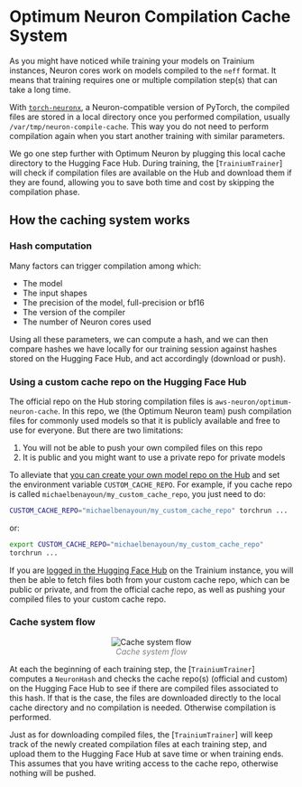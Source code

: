 <!--Copyright 2023 The HuggingFace Team. All rights reserved.

Licensed under the Apache License, Version 2.0 (the "License"); you may not use this file except in compliance with
the License. You may obtain a copy of the License at

http://www.apache.org/licenses/LICENSE-2.0

Unless required by applicable law or agreed to in writing, software distributed under the License is distributed on
an "AS IS" BASIS, WITHOUT WARRANTIES OR CONDITIONS OF ANY KIND, either express or implied. See the License for the
specific language governing permissions and limitations under the License.
-->

# Optimum Neuron Compilation Cache System

As you might have noticed while training your models on Trainium instances, Neuron cores work on models compiled to the `neff` format. 
It means that training requires one or multiple compilation step(s) that can take a long time. 

With [`torch-neuronx`](https://github.com/aws-neuron/aws-neuron-samples/tree/master/torch-neuronx), a Neuron-compatible  version of PyTorch, the compiled files are stored in a local directory once you performed compilation, usually `/var/tmp/neuron-compile-cache`. This way you do not need to perform compilation again when you start another training with similar parameters. 

We go one step further with Optimum Neuron by plugging this local cache directory to the Hugging Face Hub. During training, the [`TrainiumTrainer`] will check if compilation files are available on the Hub and download them if they are found, allowing you to save both time and cost by skipping the compilation phase.

## How the caching system works

### Hash computation

Many factors can trigger compilation among which: 

- The model
- The input shapes
- The precision of the model, full-precision or bf16
- The version of the compiler
- The number of Neuron cores used

Using all these parameters, we can compute a hash, and we can then compare hashes we have locally for our training session against hashes stored on the Hugging Face Hub, and act accordingly (download or push).


### Using a custom cache repo on the Hugging Face Hub

The official repo on the Hub storing compilation files is `aws-neuron/optimum-neuron-cache`. In this repo, we (the Optimum Neuron team) push compilation files for commonly used models so that it is publicly available and free to use for everyone. But there are two limitations:

1. You will not be able to push your own compiled files on this repo 
2. It is public and you might want to use a private repo for private models

To alleviate that [you can create your own model repo on the Hub](https://huggingface.co/new) and set the environment variable `CUSTOM_CACHE_REPO`. For example, if you cache repo is called `michaelbenayoun/my_custom_cache_repo`, you just need to do:

```bash
CUSTOM_CACHE_REPO="michaelbenayoun/my_custom_cache_repo" torchrun ...
```

or:

```bash
export CUSTOM_CACHE_REPO="michaelbenayoun/my_custom_cache_repo"
torchrun ...
```

If you are [logged in the Hugging Face Hub](https://huggingface.co/docs/huggingface_hub/quick-start#login) on the Trainium instance, you will then be able to fetch files both from your custom cache repo, which can be public or private, and from the official cache repo, as well as pushing your compiled files to your custom cache repo. 

### Cache system flow

<p align="center">
  <img alt="Cache system flow" src="https://huggingface.co/datasets/optimum/documentation-images/resolve/main/neuron/cache_system_flow.jpg">
  <br>
  <em style="color: grey">Cache system flow</em>
</p>


At each the beginning of each training step, the  [`TrainiumTrainer`] computes a `NeuronHash` and checks the cache repo(s) (official and custom) on the Hugging Face Hub to see if there are compiled files associated to this hash. 
If that is the case, the files are downloaded directly to the local cache directory and no compilation is needed. Otherwise compilation is performed.


Just as for downloading compiled files, the [`TrainiumTrainer`] will keep track of the newly created compilation files at each training step, and upload them to the Hugging Face Hub at save time or when training ends. This assumes that you have writing access to the cache repo, otherwise nothing will be pushed. 
